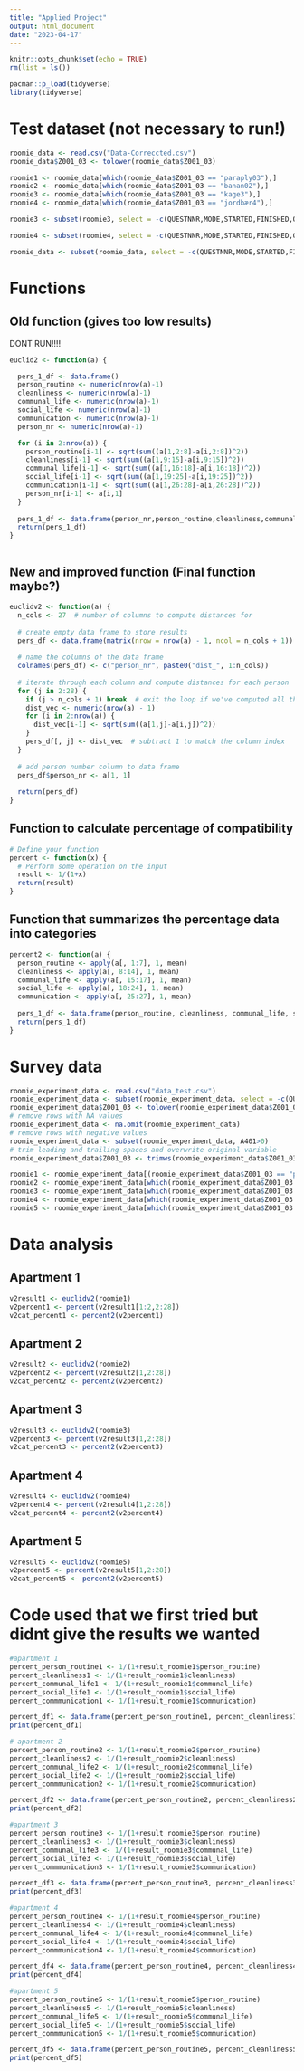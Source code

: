 ```yaml
---
title: "Applied Project"
output: html_document
date: "2023-04-17"
---
```


```r
knitr::opts_chunk$set(echo = TRUE)
rm(list = ls())
```

```r
pacman::p_load(tidyverse)
library(tidyverse)
```


# Test dataset (not necessary to run!)
```r
roomie_data <- read.csv("Data-Correccted.csv")
roomie_data$Z001_03 <- tolower(roomie_data$Z001_03)

roomie1 <- roomie_data[which(roomie_data$Z001_03 == "paraply03"),]
roomie2 <- roomie_data[which(roomie_data$Z001_03 == "banan02"),]
roomie3 <- roomie_data[which(roomie_data$Z001_03 == "kage3"),]
roomie4 <- roomie_data[which(roomie_data$Z001_03 == "jordbær4"),]

roomie3 <- subset(roomie3, select = -c(QUESTNNR,MODE,STARTED,FINISHED,Q_VIEWER,LASTPAGE,MAXPAGE,MISSING,MISSREL,TIME_RSI,DEG_TIME))

roomie4 <- subset(roomie4, select = -c(QUESTNNR,MODE,STARTED,FINISHED,Q_VIEWER,LASTPAGE,MAXPAGE,MISSING,MISSREL,TIME_RSI,DEG_TIME))

roomie_data <- subset(roomie_data, select = -c(QUESTNNR,MODE,STARTED,FINISHED,Q_VIEWER,LASTPAGE,MAXPAGE,MISSING,MISSREL,TIME_RSI,DEG_TIME))

```
# Functions
## Old function (gives too low results)
DONT RUN!!!!
```r
euclid2 <- function(a) {

  pers_1_df <- data.frame()
  person_routine <- numeric(nrow(a)-1)
  cleanliness <- numeric(nrow(a)-1)
  communal_life <- numeric(nrow(a)-1)
  social_life <- numeric(nrow(a)-1)
  communication <- numeric(nrow(a)-1)
  person_nr <- numeric(nrow(a)-1)

  for (i in 2:nrow(a)) {
    person_routine[i-1] <- sqrt(sum((a[1,2:8]-a[i,2:8])^2))
    cleanliness[i-1] <- sqrt(sum((a[1,9:15]-a[i,9:15])^2))
    communal_life[i-1] <- sqrt(sum((a[1,16:18]-a[i,16:18])^2))
    social_life[i-1] <- sqrt(sum((a[1,19:25]-a[i,19:25])^2))
    communication[i-1] <- sqrt(sum((a[1,26:28]-a[i,26:28])^2))
    person_nr[i-1] <- a[i,1]
  }
  
  pers_1_df <- data.frame(person_nr,person_routine,cleanliness,communal_life,social_life,communication)
  return(pers_1_df)
}



```

## New and improved function (Final function maybe?)
```r
euclidv2 <- function(a) {
  n_cols <- 27  # number of columns to compute distances for
  
  # create empty data frame to store results
  pers_df <- data.frame(matrix(nrow = nrow(a) - 1, ncol = n_cols + 1))
  
  # name the columns of the data frame
  colnames(pers_df) <- c("person_nr", paste0("dist_", 1:n_cols))
  
  # iterate through each column and compute distances for each person
  for (j in 2:28) {
    if (j > n_cols + 1) break  # exit the loop if we've computed all the columns
    dist_vec <- numeric(nrow(a) - 1)
    for (i in 2:nrow(a)) {
      dist_vec[i-1] <- sqrt(sum((a[1,j]-a[i,j])^2))
    }
    pers_df[, j] <- dist_vec  # subtract 1 to match the column index
  }
  
  # add person number column to data frame
  pers_df$person_nr <- a[1, 1]
  
  return(pers_df)
}

```

## Function to calculate percentage of compatibility 
```r
# Define your function
percent <- function(x) {
  # Perform some operation on the input
  result <- 1/(1+x)
  return(result)
}

```

## Function that summarizes the percentage data into categories 
```r
percent2 <- function(a) {
  person_routine <- apply(a[, 1:7], 1, mean)
  cleanliness <- apply(a[, 8:14], 1, mean)
  communal_life <- apply(a[, 15:17], 1, mean)
  social_life <- apply(a[, 18:24], 1, mean)
  communication <- apply(a[, 25:27], 1, mean)
  
  pers_1_df <- data.frame(person_routine, cleanliness, communal_life, social_life, communication)
  return(pers_1_df)
}

```

# Survey data
```r
roomie_experiment_data <- read.csv("data_test.csv")
roomie_experiment_data <- subset(roomie_experiment_data, select = -c(QUESTNNR,MODE,STARTED,FINISHED,Q_VIEWER,LASTPAGE,MAXPAGE,MISSING,MISSREL,TIME_RSI,DEG_TIME,SERIAL,REF))
roomie_experiment_data$Z001_03 <- tolower(roomie_experiment_data$Z001_03)
# remove rows with NA values
roomie_experiment_data <- na.omit(roomie_experiment_data)
# remove rows with negative values
roomie_experiment_data <- subset(roomie_experiment_data, A401>0)
# trim leading and trailing spaces and overwrite original variable
roomie_experiment_data$Z001_03 <- trimws(roomie_experiment_data$Z001_03)

roomie1 <- roomie_experiment_data[(roomie_experiment_data$Z001_03 == "paraply05"),]
roomie2 <- roomie_experiment_data[which(roomie_experiment_data$Z001_03 == "newage75"),]
roomie3 <- roomie_experiment_data[which(roomie_experiment_data$Z001_03 == "gulerod"),]
roomie4 <- roomie_experiment_data[which(roomie_experiment_data$Z001_03 == "longisland"),]
roomie5 <- roomie_experiment_data[which(roomie_experiment_data$Z001_03 == "rapand"),]
```






# Data analysis
## Apartment 1
```r
v2result1 <- euclidv2(roomie1)
v2percent1 <- percent(v2result1[1:2,2:28])
v2cat_percent1 <- percent2(v2percent1)
```

## Apartment 2
```r
v2result2 <- euclidv2(roomie2)
v2percent2 <- percent(v2result2[1,2:28])
v2cat_percent2 <- percent2(v2percent2)
```
## Apartment 3
```r
v2result3 <- euclidv2(roomie3)
v2percent3 <- percent(v2result3[1,2:28])
v2cat_percent3 <- percent2(v2percent3)
```
## Apartment 4
```r
v2result4 <- euclidv2(roomie4)
v2percent4 <- percent(v2result4[1,2:28])
v2cat_percent4 <- percent2(v2percent4)
```
## Apartment 5
```r
v2result5 <- euclidv2(roomie5)
v2percent5 <- percent(v2result5[1,2:28])
v2cat_percent5 <- percent2(v2percent5)
```


# Code used that we first tried but didnt give the results we wanted
```r
#apartment 1
percent_person_routine1 <- 1/(1+result_roomie1$person_routine)
percent_cleanliness1 <- 1/(1+result_roomie1$cleanliness)
percent_communal_life1 <- 1/(1+result_roomie1$communal_life)
percent_social_life1 <- 1/(1+result_roomie1$social_life)
percent_commmunication1 <- 1/(1+result_roomie1$communication)

percent_df1 <- data.frame(percent_person_routine1, percent_cleanliness1, percent_communal_life1, percent_social_life1, percent_commmunication1)
print(percent_df1)

# apartment 2
percent_person_routine2 <- 1/(1+result_roomie2$person_routine)
percent_cleanliness2 <- 1/(1+result_roomie2$cleanliness)
percent_communal_life2 <- 1/(1+result_roomie2$communal_life)
percent_social_life2 <- 1/(1+result_roomie2$social_life)
percent_commmunication2 <- 1/(1+result_roomie2$communication)

percent_df2 <- data.frame(percent_person_routine2, percent_cleanliness2, percent_communal_life2, percent_social_life2, percent_commmunication2)
print(percent_df2)

#apartment 3
percent_person_routine3 <- 1/(1+result_roomie3$person_routine)
percent_cleanliness3 <- 1/(1+result_roomie3$cleanliness)
percent_communal_life3 <- 1/(1+result_roomie3$communal_life)
percent_social_life3 <- 1/(1+result_roomie3$social_life)
percent_commmunication3 <- 1/(1+result_roomie3$communication)

percent_df3 <- data.frame(percent_person_routine3, percent_cleanliness3, percent_communal_life3, percent_social_life3, percent_commmunication3)
print(percent_df3)

#apartment 4
percent_person_routine4 <- 1/(1+result_roomie4$person_routine)
percent_cleanliness4 <- 1/(1+result_roomie4$cleanliness)
percent_communal_life4 <- 1/(1+result_roomie4$communal_life)
percent_social_life4 <- 1/(1+result_roomie4$social_life)
percent_commmunication4 <- 1/(1+result_roomie4$communication)

percent_df4 <- data.frame(percent_person_routine4, percent_cleanliness4, percent_communal_life4, percent_social_life4, percent_commmunication4)
print(percent_df4)

#apartment 5
percent_person_routine5 <- 1/(1+result_roomie5$person_routine)
percent_cleanliness5 <- 1/(1+result_roomie5$cleanliness)
percent_communal_life5 <- 1/(1+result_roomie5$communal_life)
percent_social_life5 <- 1/(1+result_roomie5$social_life)
percent_commmunication5 <- 1/(1+result_roomie5$communication)

percent_df5 <- data.frame(percent_person_routine5, percent_cleanliness5, percent_communal_life5, percent_social_life5, percent_commmunication5)
print(percent_df5)
```


